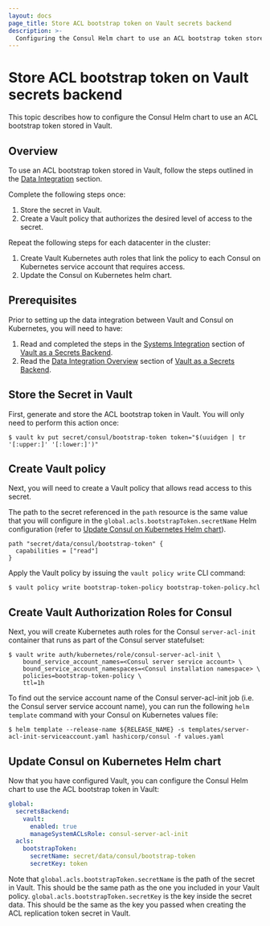 ```yaml
---
layout: docs
page_title: Store ACL bootstrap token on Vault secrets backend
description: >-
  Configuring the Consul Helm chart to use an ACL bootstrap token stored in Vault.
---
```


# Store ACL bootstrap token on Vault secrets backend

This topic describes how to configure the Consul Helm chart to use an ACL bootstrap token stored in Vault.

## Overview

To use an ACL bootstrap token stored in Vault, follow the steps outlined in the [Data Integration](/consul/docs/deploy/server/k8s/examples/vault/data-integration) section.

Complete the following steps once:
  1. Store the secret in Vault.
  1. Create a Vault policy that authorizes the desired level of access to the secret.

Repeat the following steps for each datacenter in the cluster:
  1. Create Vault Kubernetes auth roles that link the policy to each Consul on Kubernetes service account that requires access.
  1. Update the Consul on Kubernetes helm chart.

## Prerequisites
Prior to setting up the data integration between Vault and Consul on Kubernetes, you will need to have:
1. Read and completed the steps in the [Systems Integration](/consul/docs/deploy/server/k8s/examples/vault/system-integration) section of [Vault as a Secrets Backend](/consul/docs/deploy/server/k8s/examples/vault).
2. Read the [Data Integration Overview](/consul/docs/deploy/server/k8s/examples/vault/data-integration) section of [Vault as a Secrets Backend](/consul/docs/deploy/server/k8s/examples/vault).

## Store the Secret in Vault

First, generate and store the ACL bootstrap token in Vault. You will only need to perform this action once:

```shell-session
$ vault kv put secret/consul/bootstrap-token token="$(uuidgen | tr '[:upper:]' '[:lower:]')"
```

## Create Vault policy

Next, you will need to create a Vault policy that allows read access to this secret.

The path to the secret referenced in the `path` resource is the same value that you will configure in the  `global.acls.bootstrapToken.secretName` Helm configuration (refer to [Update Consul on Kubernetes Helm chart](#update-consul-on-kubernetes-helm-chart)).

<CodeBlockConfig filename="bootstrap-token-policy.hcl">

```HCL
path "secret/data/consul/bootstrap-token" {
  capabilities = ["read"]
}
```

</CodeBlockConfig>

Apply the Vault policy by issuing the `vault policy write` CLI command:

```shell-session
$ vault policy write bootstrap-token-policy bootstrap-token-policy.hcl
```

## Create Vault Authorization Roles for Consul

Next, you will create Kubernetes auth roles for the Consul `server-acl-init` container that runs as part of the Consul server statefulset:

```shell-session
$ vault write auth/kubernetes/role/consul-server-acl-init \
    bound_service_account_names=<Consul server service account> \
    bound_service_account_namespaces=<Consul installation namespace> \
    policies=bootstrap-token-policy \
    ttl=1h
```

To find out the service account name of the Consul server-acl-init job (i.e. the Consul server service account name),
you can run the following `helm template` command with your Consul on Kubernetes values file:

```shell-session
$ helm template --release-name ${RELEASE_NAME} -s templates/server-acl-init-serviceaccount.yaml hashicorp/consul -f values.yaml
```

## Update Consul on Kubernetes Helm chart

Now that you have configured Vault, you can configure the Consul Helm chart to
use the  ACL bootstrap token in Vault:

<CodeBlockConfig filename="values.yaml">

```yaml
global:
  secretsBackend:
    vault:
      enabled: true
      manageSystemACLsRole: consul-server-acl-init
  acls:
    bootstrapToken:
      secretName: secret/data/consul/bootstrap-token
      secretKey: token
```

</CodeBlockConfig>

Note that `global.acls.bootstrapToken.secretName` is the path of the secret in Vault.
This should be the same path as the one you included in your Vault policy.
`global.acls.bootstrapToken.secretKey` is the key inside the secret data. This should be the same
as the key you passed when creating the  ACL replication token secret in Vault.
